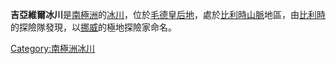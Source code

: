 {{coord|72|37|S|31|8|E|source:GNIS|display=title}}

'''吉亞維爾冰川'''是[[南極洲|南極洲]]的[[冰川|冰川]]，位於[[毛德皇后地|毛德皇后地]]，處於[[比利時山脈|比利時山脈]]地區，由[[比利時|比利時]]的探險隊發現，以[[挪威|挪威]]的極地探險家命名。

{{Antarctica-geo-stub}}
[[Category:南極洲冰川|Category:南極洲冰川]]